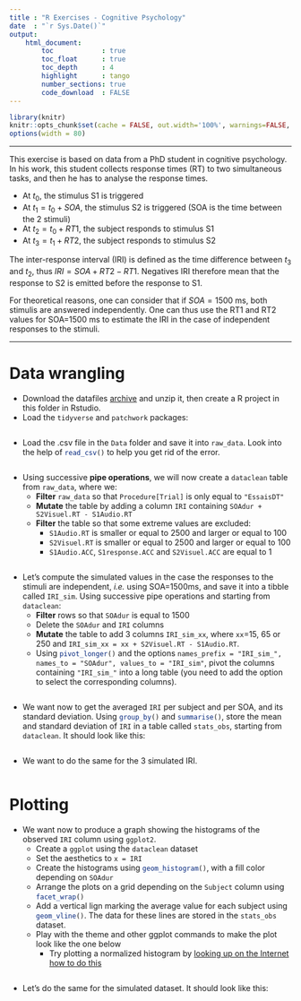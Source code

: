 ```yaml
---
title : "R Exercises - Cognitive Psychology"
date  : "`r Sys.Date()`"
output: 
    html_document:
        toc            : true
        toc_float      : true
        toc_depth      : 4
        highlight      : tango
        number_sections: true
        code_download  : FALSE
---
```


<style type="text/css">
blockquote {
  background: #E9F9FF;
  border-left: 5px solid #026086;
  margin: 1.5em 10px;
  padding: 0.5em 10px;
  font-size: 1em;
}
</style>

```r
library(knitr)
knitr::opts_chunk$set(cache = FALSE, out.width='100%', warnings=FALSE, message=FALSE)
options(width = 80)
```

----

This exercise is based on data from a PhD student in cognitive psychology. In his work, this student collects response times (RT) to two simultaneous tasks, and then he has to analyse the response times.

- At $t_0$, the stimulus S1 is triggered
- At $t_1=t_0 + SOA$, the stimulus S2 is triggered (SOA is the time between the 2 stimuli)
- At $t_2=t_0 + RT1$, the subject responds to stimulus S1
- At $t_3=t_1 + RT2$, the subject responds to stimulus S2

The inter-response interval (IRI) is defined as the time difference between $t_3$ and $t_2$, thus $IRI=SOA+RT2-RT1$. Negatives IRI therefore mean that the response to S2 is emitted before the response to S1.

For theoretical reasons, one can consider that if $SOA=1500$ ms, both stimulis are answered independently. One can thus use the RT1 and RT2 values for SOA=1500 ms to estimate the IRI in the case of independent responses to the stimuli.

---

# Data wrangling

- Download the datafiles <a href="Archive.zip" download target="_blank">archive</a> and unzip it, then create a R project in this folder in Rstudio.
- Load the `tidyverse` and `patchwork` packages:

```r

```

- Load the .csv file in the `Data` folder and save it into `raw_data`. Look into the help of `read_csv()`{.R} to help you get rid of the error.

```r

```

- Using successive **pipe operations**, we will now create a `dataclean` table from `raw_data`, where we:
    - **Filter** `raw_data` so that `Procedure[Trial]` is only equal to `"EssaisDT"`
    - **Mutate** the table by adding a column `IRI` containing `SOAdur + S2Visuel.RT - S1Audio.RT`
    - **Filter** the table so that some extreme values are excluded:
        - `S1Audio.RT` is smaller or equal to 2500 and larger or equal to 100
        - `S2Visuel.RT` is smaller or equal to 2500 and larger or equal to 100
        - `S1Audio.ACC`, `S1response.ACC` and `S2Visuel.ACC` are equal to 1

```r

```

- Let's compute the simulated values in the case the responses to the stimuli are independent, _i.e._ using SOA=1500ms, and save it into a tibble called `IRI_sim`. Using successive pipe operations and starting from `dataclean`:
    - **Filter** rows so that `SOAdur` is equal to 1500
    - Delete the `SOAdur` and `IRI` columns
    - **Mutate** the table to add 3 columns `IRI_sim_xx`, where `xx`=15, 65 or 250 and `IRI_sim_xx = xx + S2Visuel.RT - S1Audio.RT`.
    - Using `pivot_longer()`{.R} and the options `names_prefix = "IRI_sim_", names_to = "SOAdur", values_to = "IRI_sim"`, pivot the columns containing `"IRI_sim_"` into a long table (you need to add the option to select the corresponding columns).

```r

```

- We want now to get the averaged `IRI` per subject and per SOA, and its standard deviation. Using `group_by()`{.R} and `summarise()`{.R}, store the mean and standard deviation of `IRI` in a table called `stats_obs`, starting from `dataclean`. It should look like this:

```r

```

- We want to do the same for the 3 simulated IRI. 
```r

```

# Plotting

- We want now to produce a graph showing the histograms of the observed `IRI` column using `ggplot2`. 
    - Create a `ggplot` using the `dataclean` dataset
    - Set the aesthetics to `x = IRI`
    - Create the histograms using `geom_histogram()`{.R}, with a fill color depending on `SOAdur`
    - Arrange the plots on a grid depending on the `Subject` column using `facet_wrap()`{.R}
    - Add a vertical lign marking the average value for each subject using `geom_vline()`{.R}. The data for these lines are stored in the `stats_obs` dataset.
    - Play with the theme and other ggplot commands to make the plot look like the one below
        - Try plotting a normalized histogram by [looking up on the Internet how to do this](https://www.google.fr/search?source=hp&ei=g0MLXeGwKNLPgweV04-IBA&q=ggplot+normalized+histogram&oq=ggplot+normalized+histogram)

```r

```

- Let's do the same for the simulated dataset. It should look like this:

```r

```